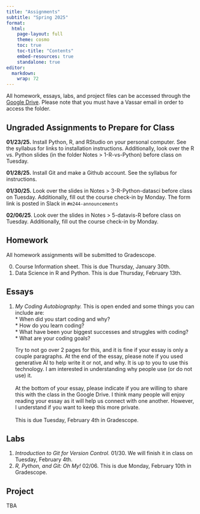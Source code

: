 ```yaml
---
title: "Assignments"
subtitle: "Spring 2025"
format: 
  html:
    page-layout: full
    theme: cosmo
    toc: true
    toc-title: "Contents"
    embed-resources: true
    standalone: true
editor: 
  markdown: 
    wrap: 72
---
```


All homework, essays, labs, and project files can be accessed through
the [Google
Drive](https://drive.google.com/drive/folders/1-2MqxLJzUI0wxI8IhVN17Et8YvWTRxF-?usp=sharing).
Please note that you must have a Vassar email in order to access the
folder.

## **Ungraded Assignments to Prepare for Class**

**01/23/25.** Install Python, R, and RStudio on your personal computer.
See the syllabus for links to installation instructions. Additionally,
look over the R vs. Python slides (in the folder Notes \> 1-R-vs-Python)
before class on Tuesday.

**01/28/25.** Install Git and make a Github account. See the syllabus
for instructions.

**01/30/25.** Look over the slides in Notes \> 3-R-Python-datasci before
class on Tuesday. Additionally, fill out the course check-in by Monday.
The form link is posted in Slack in `#m244-announcements`

**02/06/25**. Look over the slides in Notes \> 5-datavis-R before class
on Tuesday. Additionally, fill out the course check-in by Monday.

## Homework

All homework assignments will be submitted to Gradescope.

0.  Course Information sheet. This is due Thursday, January 30th.
1.  Data Science in R and Python. This is due Thursday, February 13th.

## Essays

1.  *My Coding Autobiography.* This is open ended and some things you
    can include are:\
    \* When did you start coding and why?\
    \* How do you learn coding?\
    \* What have been your biggest successes and struggles with coding?\
    \* What are your coding goals?\

    Try to not go over 2 pages for this, and it is fine if your essay is
    only a couple paragraphs. At the end of the essay, please note if
    you used generative AI to help write it or not, and why. It is up to
    you to use this technology. I am interested in understanding why
    people use (or do not use) it.\
    \
    At the bottom of your essay, please indicate if you are willing to
    share this with the class in the Google Drive. I think many people
    will enjoy reading your essay as it will help us connect with one
    another. However, I understand if you want to keep this more
    private.\
    \
    This is due Tuesday, February 4th in Gradescope.

## Labs

1.  *Introduction to Git for Version Control.* 01/30. We will finish it
    in class on Tuesday, February 4th.
2.  *R, Python, and Git: Oh My!* 02/06. This is due Monday, February
    10th in Gradescope.

## Project

TBA
